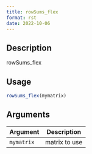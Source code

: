 ```yaml
--- 
title: rowSums_flex 
format: rst 
date: 2022-10-06 
--- 
```


## Description

rowSums_flex


## Usage

```r
rowSums_flex(mymatrix)
```


## Arguments

Argument      |Description
------------- |----------------
`mymatrix`     |     matrix to use


